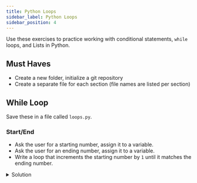 ```yaml
---
title: Python Loops
sidebar_label: Python Loops
sidebar_position: 4
---
```


Use these exercises to practice working with conditional statements, `while` loops, and Lists in Python.

## Must Haves

- Create a new folder, initialize a git repository
- Create a separate file for each section (file names are listed per section)

## While Loop

Save these in a file called `loops.py`.

### Start/End

- Ask the user for a starting number, assign it to a variable.
- Ask the user for an ending number, assign it to a variable.
- Write a loop that increments the starting number by `1` until it matches the ending number.

<details>
  <summary>Solution</summary>
  ```py
    start = int(input("Start from: "))
    end = int(input("End on: "))

    count = start

    while count <= end:
        print(count)
        count += 1
  ```
</details>

### Multi-Condition Check

- Create string with at least 2 words and at least 16 characters total.
- Create a variable called `counter` with a starting value of `0`
- Loop through the string
  - Increment the `counter` by `1`
  - Stop the loop when `counter` is greater than the length of your string.
- _IN THE LOOP_
  - Write a condition to see If the `counter` value is an even number.
  - Also make sure the value of your string at the index of `counter` isn't a blank space!
  - If **both** of those conditions are met, print the value of your string at that counter position
- The result should be only _letters_ that occur in even numbered indexes.

<details>
    <summary>Solution</summary>
    ```py
    title = "Green Lantern Corp"
    counter = 0
    while counter < len(title):
        # print out every other letters, but leave out spaces
        if (counter % 2) == 0 and title[counter] != " ":
            print(title[counter])
        counter = counter + 1
    ```
</details>

## Bonus

- Can you write a loop that increments by more than `1`?
- Can you create a range of numbers from which the user can choose?
- Can you let the user know when they choose something out of that range?

<details>
    <summary>Solution</summary>
    ```py
    # Can you write a loop that increments by more than `1`?

    while count <= end:
        print(count)
        count += 5


    # Can you create a range of numbers from which the user can choose?

    def check_in_range(num):
        if num >= 1 and num <= 5:
            return True
        else:
            return False

    # Can you let the user know when they choose something out of that range?

    def throw_error(value_type):
        return "Please choose a different {} value".format(value_type)

    running = True
    while running == True:
        start = int(input("Pick a number from 1-5 to start from: "))
        end = int(input("Pick a number from 1-5 to end on: "))

        if check_in_range(start) == True and check_in_range(end) == True:
            if end <= start:
                print(throw_error("end"))
            while start <= end:
                print(start)
                start += 1
                if start == end:
                    running = False
        else:
            if check_in_range(start) == False:
                print(throw_error("start"))
            if check_in_range(end) == False or end >= start:
                print(throw_error("end"))
    ```
</details>
